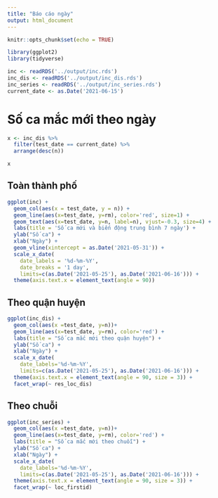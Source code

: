 ```yaml
---
title: "Báo cáo ngày"
output: html_document
---
```


```r
knitr::opts_chunk$set(echo = TRUE)
```

```r
library(ggplot2)
library(tidyverse)
```


```r
inc <- readRDS('../output/inc.rds')
inc_dis <- readRDS('../output/inc_dis.rds')
inc_series <- readRDS('../output/inc_series.rds')
current_date <- as.Date('2021-06-15')
```


# Số ca mắc mới theo ngày

```r
x <- inc_dis %>%
  filter(test_date == current_date) %>%
  arrange(desc(n))

x
```


## Toàn thành phố

```r
ggplot(inc) +
  geom_col(aes(x = test_date, y = n)) +
  geom_line(aes(x=test_date, y=rm), color='red', size=1) +
  geom_text(aes(x=test_date, y=n, label=n), vjust=-0.3, size=4) +
  labs(title = 'Số ca mới và biến động trung bình 7 ngày') +
  ylab("Số ca") +
  xlab("Ngày") +
  geom_vline(xintercept = as.Date('2021-05-31')) +
  scale_x_date(
    date_labels = '%d-%m-%Y',
    date_breaks = '1 day',
    limits=c(as.Date('2021-05-25'), as.Date('2021-06-16'))) +
  theme(axis.text.x = element_text(angle = 90))
```


## Theo quận huyện

```r
ggplot(inc_dis) +          
  geom_col(aes(x =test_date, y=n))+
  geom_line(aes(x=test_date, y=rm), color='red') +
  labs(title = "Số ca mắc mới theo quận huyện") +
  ylab("Số ca") +
  xlab("Ngày") +
  scale_x_date(
    date_labels='%d-%m-%Y',
    limits=c(as.Date('2021-05-25'), as.Date('2021-06-16'))) +
  theme(axis.text.x = element_text(angle = 90, size = 3)) +
  facet_wrap(~ res_loc_dis)
```

## Theo chuỗi

```r
ggplot(inc_series) +          
  geom_col(aes(x =test_date, y=n))+
  geom_line(aes(x=test_date, y=rm), color='red') +
  labs(title = "Số ca mắc mới theo chuỗi") +
  ylab("Số ca") +
  xlab("Ngày") +
  scale_x_date(
    date_labels='%d-%m-%Y',
    limits=c(as.Date('2021-05-25'), as.Date('2021-06-16'))) +
  theme(axis.text.x = element_text(angle = 90, size = 3)) +
  facet_wrap(~ loc_firstid)
```




